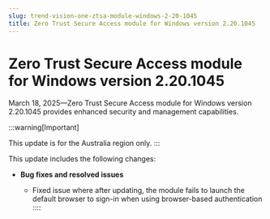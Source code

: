 ```yaml
---
slug: trend-vision-one-ztsa-module-windows-2-20-1045
title: Zero Trust Secure Access module for Windows version 2.20.1045
---
```

# Zero Trust Secure Access module for Windows version 2.20.1045

March 18, 2025—Zero Trust Secure Access module for Windows version 2.20.1045 provides enhanced security and management capabilities.

:::warning[Important]

This update is for the Australia region only.
:::

This update includes the following changes:

- **Bug fixes and resolved issues**

  - Fixed issue where after updating, the module fails to launch the default browser to sign-in when using browser-based authentication
::::
